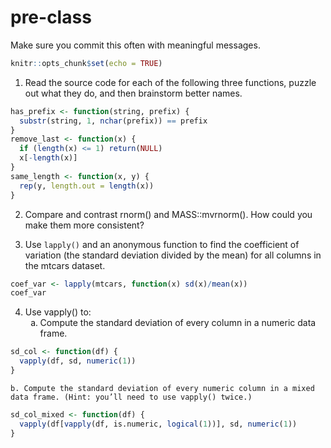 # pre-class


Make sure you commit this often with meaningful messages. 

```r
knitr::opts_chunk$set(echo = TRUE)
```


1. Read the source code for each of the following three functions, puzzle out what they do, and then brainstorm better names.

```r
has_prefix <- function(string, prefix) {
  substr(string, 1, nchar(prefix)) == prefix
}
remove_last <- function(x) {
  if (length(x) <= 1) return(NULL)
  x[-length(x)]
}
same_length <- function(x, y) {
  rep(y, length.out = length(x))
}
```

2. Compare and contrast rnorm() and MASS::mvrnorm(). How could you make them more consistent?



3. Use `lapply()` and an anonymous function to find the coefficient of variation (the standard deviation divided by the mean) for all columns in the mtcars dataset. 

```r
coef_var <- lapply(mtcars, function(x) sd(x)/mean(x))
coef_var
```


4. Use vapply() to:
    a. Compute the standard deviation of every column in a numeric data frame.
    
```r
sd_col <- function(df) {
  vapply(df, sd, numeric(1))
}
```
    
    b. Compute the standard deviation of every numeric column in a mixed data frame. (Hint: you’ll need to use vapply() twice.)
    
```r
sd_col_mixed <- function(df) {
  vapply(df[vapply(df, is.numeric, logical(1))], sd, numeric(1))
}
```
    

